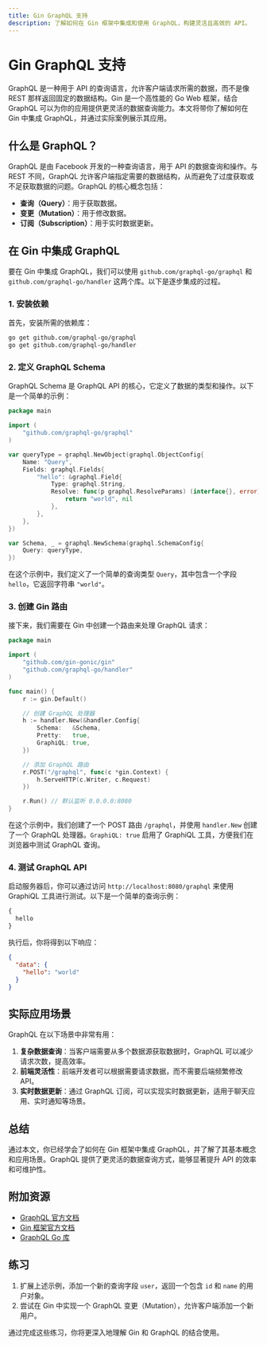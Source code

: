 ```yaml
---
title: Gin GraphQL 支持
description: 了解如何在 Gin 框架中集成和使用 GraphQL，构建灵活且高效的 API。
---
```


# Gin GraphQL 支持

GraphQL 是一种用于 API 的查询语言，允许客户端请求所需的数据，而不是像 REST 那样返回固定的数据结构。Gin 是一个高性能的 Go Web 框架，结合 GraphQL 可以为你的应用提供更灵活的数据查询能力。本文将带你了解如何在 Gin 中集成 GraphQL，并通过实际案例展示其应用。

## 什么是 GraphQL？

GraphQL 是由 Facebook 开发的一种查询语言，用于 API 的数据查询和操作。与 REST 不同，GraphQL 允许客户端指定需要的数据结构，从而避免了过度获取或不足获取数据的问题。GraphQL 的核心概念包括：

- **查询（Query）**：用于获取数据。
- **变更（Mutation）**：用于修改数据。
- **订阅（Subscription）**：用于实时数据更新。

## 在 Gin 中集成 GraphQL

要在 Gin 中集成 GraphQL，我们可以使用 `github.com/graphql-go/graphql` 和 `github.com/graphql-go/handler` 这两个库。以下是逐步集成的过程。

### 1. 安装依赖

首先，安装所需的依赖库：

```bash
go get github.com/graphql-go/graphql
go get github.com/graphql-go/handler
```

### 2. 定义 GraphQL Schema

GraphQL Schema 是 GraphQL API 的核心，它定义了数据的类型和操作。以下是一个简单的示例：

```go
package main

import (
    "github.com/graphql-go/graphql"
)

var queryType = graphql.NewObject(graphql.ObjectConfig{
    Name: "Query",
    Fields: graphql.Fields{
        "hello": &graphql.Field{
            Type: graphql.String,
            Resolve: func(p graphql.ResolveParams) (interface{}, error) {
                return "world", nil
            },
        },
    },
})

var Schema, _ = graphql.NewSchema(graphql.SchemaConfig{
    Query: queryType,
})
```

在这个示例中，我们定义了一个简单的查询类型 `Query`，其中包含一个字段 `hello`，它返回字符串 `"world"`。

### 3. 创建 Gin 路由

接下来，我们需要在 Gin 中创建一个路由来处理 GraphQL 请求：

```go
package main

import (
    "github.com/gin-gonic/gin"
    "github.com/graphql-go/handler"
)

func main() {
    r := gin.Default()

    // 创建 GraphQL 处理器
    h := handler.New(&handler.Config{
        Schema:   &Schema,
        Pretty:   true,
        GraphiQL: true,
    })

    // 添加 GraphQL 路由
    r.POST("/graphql", func(c *gin.Context) {
        h.ServeHTTP(c.Writer, c.Request)
    })

    r.Run() // 默认监听 0.0.0.0:8080
}
```

在这个示例中，我们创建了一个 POST 路由 `/graphql`，并使用 `handler.New` 创建了一个 GraphQL 处理器。`GraphiQL: true` 启用了 GraphiQL 工具，方便我们在浏览器中测试 GraphQL 查询。

### 4. 测试 GraphQL API

启动服务器后，你可以通过访问 `http://localhost:8080/graphql` 来使用 GraphiQL 工具进行测试。以下是一个简单的查询示例：

```graphql
{
  hello
}
```

执行后，你将得到以下响应：

```json
{
  "data": {
    "hello": "world"
  }
}
```

## 实际应用场景

GraphQL 在以下场景中非常有用：

1. **复杂数据查询**：当客户端需要从多个数据源获取数据时，GraphQL 可以减少请求次数，提高效率。
2. **前端灵活性**：前端开发者可以根据需要请求数据，而不需要后端频繁修改 API。
3. **实时数据更新**：通过 GraphQL 订阅，可以实现实时数据更新，适用于聊天应用、实时通知等场景。

## 总结

通过本文，你已经学会了如何在 Gin 框架中集成 GraphQL，并了解了其基本概念和应用场景。GraphQL 提供了更灵活的数据查询方式，能够显著提升 API 的效率和可维护性。

## 附加资源

- [GraphQL 官方文档](https://graphql.org/learn/)
- [Gin 框架官方文档](https://gin-gonic.com/docs/)
- [GraphQL Go 库](https://github.com/graphql-go/graphql)

## 练习

1. 扩展上述示例，添加一个新的查询字段 `user`，返回一个包含 `id` 和 `name` 的用户对象。
2. 尝试在 Gin 中实现一个 GraphQL 变更（Mutation），允许客户端添加一个新用户。

通过完成这些练习，你将更深入地理解 Gin 和 GraphQL 的结合使用。